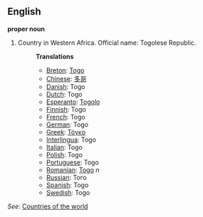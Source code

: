 ==English==

'''proper noun'''

# Country in Western Africa. Official name: Togolese Republic.
#:'''Translations'''
#:*[[Breton]]: [[Togo]]
#:*[[Chinese]]: [[多哥]]
#:*[[Danish]]: Togo
#:*[[Dutch]]: Togo
#:*[[Esperanto]]: [[Togolo]]
#:*[[Finnish]]: Togo
#:*[[French]]: Togo
#:*[[German]]: Togo
#:*[[Greek]]: [[Τόγκο]]
#:*[[Interlingua]]: Togo
#:*[[Italian]]: Togo
#:*[[Polish]]: Togo
#:*[[Portuguese]]: Togo
#:*[[Romanian]]: [[Togo]] ''n''
#:*[[Russian]]: Того
#:*[[Spanish]]: Togo
#:*[[Swedish]]: Togo

''See'': [[Countries of the world]]